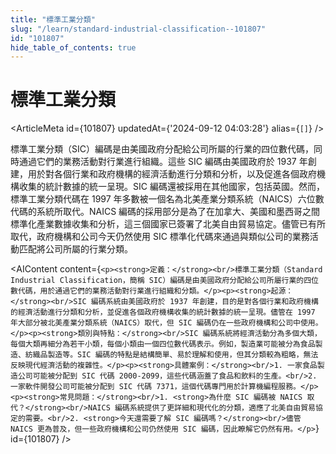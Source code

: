 ```yaml
---
title: "標準工業分類"
slug: "/learn/standard-industrial-classification--101807"
id: "101807"
hide_table_of_contents: true
---
```



# 標準工業分類

<ArticleMeta id={101807} updatedAt={'2024-09-12 04:03:28'} alias={`[]`} />
<div className='border-solid border-b border-t-0 my-4 border-[var(--ifm-color-gray-300)]' />

標準工業分類（SIC）編碼是由美國政府分配給公司所屬的行業的四位數代碼，同時通過它們的業務活動對行業進行組織。這些 SIC 編碼由美國政府於 1937 年創建，用於對各個行業和政府機構的經濟活動進行分類和分析，以及促進各個政府機構收集的統計數據的統一呈現。SIC 編碼還被採用在其他國家，包括英國。然而，標準工業分類代碼在 1997 年多數被一個名為北美產業分類系統（NAICS）六位數代碼的系統所取代。NAICS 編碼的採用部分是為了在加拿大、美國和墨西哥之間標準化產業數據收集和分析，這三個國家已簽署了北美自由貿易協定。儘管已有所取代，政府機構和公司今天仍然使用 SIC 標準化代碼來通過與類似公司的業務活動匹配將公司所屬的行業分類。

<AIContent content={`<p><strong>定義：</strong><br/>標準工業分類（Standard Industrial Classification，簡稱 SIC）編碼是由美國政府分配給公司所屬行業的四位數代碼，用於通過它們的業務活動對行業進行組織和分類。</p><p><strong>起源：</strong><br/>SIC 編碼系統由美國政府於 1937 年創建，目的是對各個行業和政府機構的經濟活動進行分類和分析，並促進各個政府機構收集的統計數據的統一呈現。儘管在 1997 年大部分被北美產業分類系統（NAICS）取代，但 SIC 編碼仍在一些政府機構和公司中使用。</p><p><strong>類別與特點：</strong><br/>SIC 編碼系統將經濟活動分為多個大類，每個大類再細分為若干小類，每個小類由一個四位數代碼表示。例如，製造業可能被分為食品製造、紡織品製造等。SIC 編碼的特點是結構簡單、易於理解和使用，但其分類較為粗略，無法反映現代經濟活動的複雜性。</p><p><strong>具體案例：</strong><br/>1. 一家食品製造公司可能被分配到 SIC 代碼 2000-2099，這些代碼涵蓋了食品和飲料的生產。<br/>2. 一家軟件開發公司可能被分配到 SIC 代碼 7371，這個代碼專門用於計算機編程服務。</p><p><strong>常見問題：</strong><br/>1. <strong>為什麼 SIC 編碼被 NAICS 取代？</strong><br/>NAICS 編碼系統提供了更詳細和現代化的分類，適應了北美自由貿易協定的需要。<br/>2. <strong>今天還需要了解 SIC 編碼嗎？</strong><br/>儘管 NAICS 更為普及，但一些政府機構和公司仍然使用 SIC 編碼，因此瞭解它仍然有用。</p>`} id={101807} />
